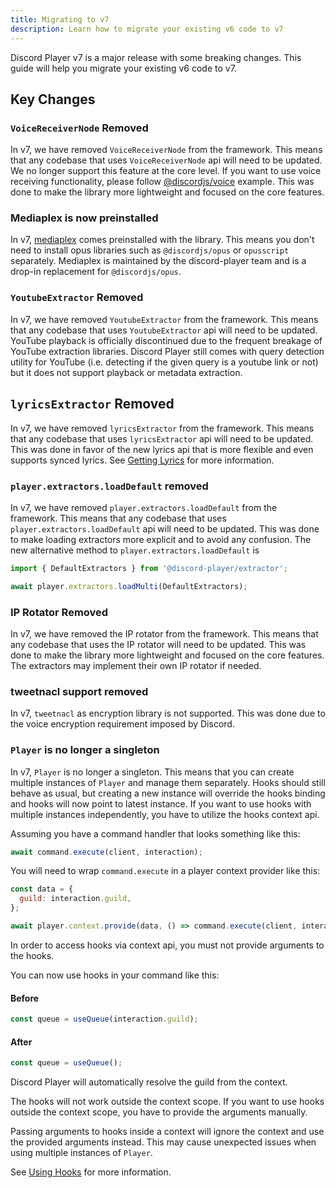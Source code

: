 ```yaml
---
title: Migrating to v7
description: Learn how to migrate your existing v6 code to v7
---
```


Discord Player v7 is a major release with some breaking changes. This guide will help you migrate your existing v6 code to v7.

## Key Changes

### `VoiceReceiverNode` Removed

In v7, we have removed `VoiceReceiverNode` from the framework. This means that any codebase that uses `VoiceReceiverNode` api will need to be updated.
We no longer support this feature at the core level. If you want to use voice receiving functionality, please follow [@discordjs/voice](https://github.com/discordjs/voice-examples/tree/main/recorder) example. This was done to make the library more lightweight and focused on the core features.

### Mediaplex is now preinstalled

In v7, [mediaplex](https://npm.im/mediaplex) comes preinstalled with the library. This means you don't need to install opus libraries such as `@discordjs/opus` or `opusscript` separately. Mediaplex is maintained by the discord-player team and is a drop-in replacement for `@discordjs/opus`.

### `YoutubeExtractor` Removed

In v7, we have removed `YoutubeExtractor` from the framework. This means that any codebase that uses `YoutubeExtractor` api will need to be updated.
YouTube playback is officially discontinued due to the frequent breakage of YouTube extraction libraries. Discord Player still comes with query detection utility for YouTube (i.e. detecting if the given query is a youtube link or not) but it does not support playback or metadata extraction.

## `lyricsExtractor` Removed

In v7, we have removed `lyricsExtractor` from the framework. This means that any codebase that uses `lyricsExtractor` api will need to be updated. This was done in favor of the new lyrics api that is more flexible and even supports synced lyrics. See [Getting Lyrics](/docs/examples/getting_lyrics) for more information.

### `player.extractors.loadDefault` removed

In v7, we have removed `player.extractors.loadDefault` from the framework. This means that any codebase that uses `player.extractors.loadDefault` api will need to be updated. This was done to make loading extractors more explicit and to avoid any confusion. The new alternative method to `player.extractors.loadDefault` is

```js
import { DefaultExtractors } from '@discord-player/extractor';

await player.extractors.loadMulti(DefaultExtractors);
```

### IP Rotator Removed

In v7, we have removed the IP rotator from the framework. This means that any codebase that uses the IP rotator will need to be updated. This was done to make the library more lightweight and focused on the core features. The extractors may implement their own IP rotator if needed.

### tweetnacl support removed

In v7, `tweetnacl` as encryption library is not supported. This was done due to the voice encryption requirement imposed by Discord.

### `Player` is no longer a singleton

In v7, `Player` is no longer a singleton. This means that you can create multiple instances of `Player` and manage them separately. Hooks should still behave as usual, but creating a new instance will override the hooks binding and hooks will now point to latest instance. If you want to use hooks with multiple instances independently, you have to utilize the hooks context api.

Assuming you have a command handler that looks something like this:

```js title="command-handler.js"
await command.execute(client, interaction);
```

You will need to wrap `command.execute` in a player context provider like this:

```js title="command-handler.js"
const data = {
  guild: interaction.guild,
};

await player.context.provide(data, () => command.execute(client, interaction));
```

<Callout>In order to access hooks via context api, you must not provide arguments to the hooks.</Callout>

You can now use hooks in your command like this:

#### Before

```js title="command.js"
const queue = useQueue(interaction.guild);
```

#### After

```js title="command.js"
const queue = useQueue();
```

Discord Player will automatically resolve the guild from the context.

<Callout>
  The hooks will not work outside the context scope. If you want to use hooks outside the context scope, you have to
  provide the arguments manually.
</Callout>

Passing arguments to hooks inside a context will ignore the context and use the provided arguments instead. This may cause unexpected issues when using multiple instances of `Player`.

See [Using Hooks](/docs/hooks/using_hooks) for more information.
